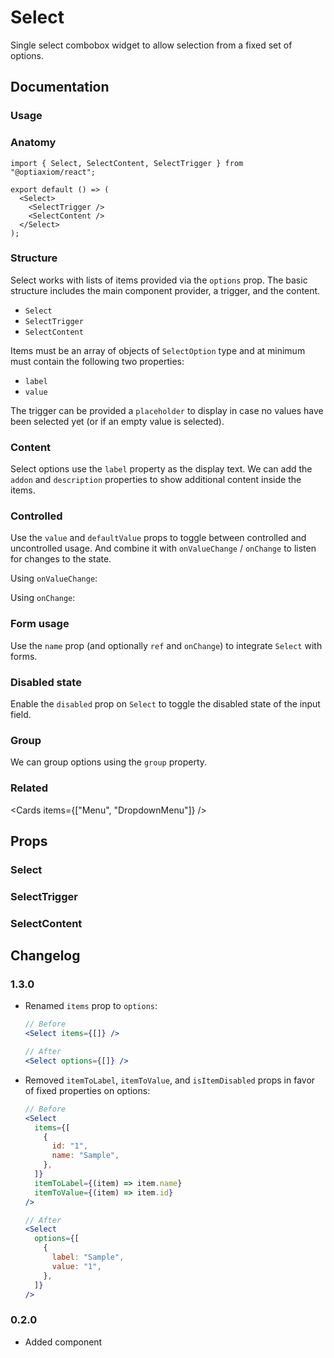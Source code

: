 
# Select

Single select combobox widget to allow selection from a fixed set of options.

<Links component="select" />

## Documentation

### Usage

<Demo component="select/field-usage" />

### Anatomy

```tsx
import { Select, SelectContent, SelectTrigger } from "@optiaxiom/react";

export default () => (
  <Select>
    <SelectTrigger />
    <SelectContent />
  </Select>
);
```

### Structure

Select works with lists of items provided via the `options` prop. The basic structure includes the main component provider, a trigger, and the content.

- `Select`
- `SelectTrigger`
- `SelectContent`

Items must be an array of objects of `SelectOption` type and at minimum must contain the following two properties:

- `label`
- `value`

The trigger can be provided a `placeholder` to display in case no values have been selected yet (or if an empty value is selected).

<Demo component="select/usage" />

### Content

Select options use the `label` property as the display text. We can add the `addon` and `description` properties to show additional content inside the items.

<Demo component="select/content-usage" />

### Controlled

Use the `value` and `defaultValue` props to toggle between controlled and uncontrolled usage. And combine it with `onValueChange` / `onChange` to listen for changes to the state.

Using `onValueChange`:

<Demo component="select/controlled-usage" meta="{20,24}" />

Using `onChange`:

<Demo component="select/controlled-onchange-usage" meta="{20,25,27}" />

### Form usage

Use the `name` prop (and optionally `ref` and `onChange`) to integrate `Select` with forms.

<Demo component="select/form-usage" meta="{32}" />

### Disabled state

Enable the `disabled` prop on `Select` to toggle the disabled state of the input field.

<Demo component="select/disabled-usage" meta="{16}" />

### Group

We can group options using the `group` property.

<Demo component="select/group-usage" />

### Related

<Cards items={["Menu", "DropdownMenu"]} />

## Props

### Select

<PropsTable component="Select" />

### SelectTrigger

<PropsTable component="SelectTrigger" />

### SelectContent

<PropsTable component="SelectContent" />

## Changelog

### 1.3.0

- Renamed `items` prop to `options`:

  ```jsx
  // Before
  <Select items={[]} />

  // After
  <Select options={[]} />
  ```

- Removed `itemToLabel`, `itemToValue`, and `isItemDisabled` props in favor of fixed properties on options:

  ```jsx
  // Before
  <Select
    items={[
      {
        id: "1",
        name: "Sample",
      },
    ]}
    itemToLabel={(item) => item.name}
    itemToValue={(item) => item.id}
  />

  // After
  <Select
    options={[
      {
        label: "Sample",
        value: "1",
      },
    ]}
  />
  ```

### 0.2.0

- Added component
